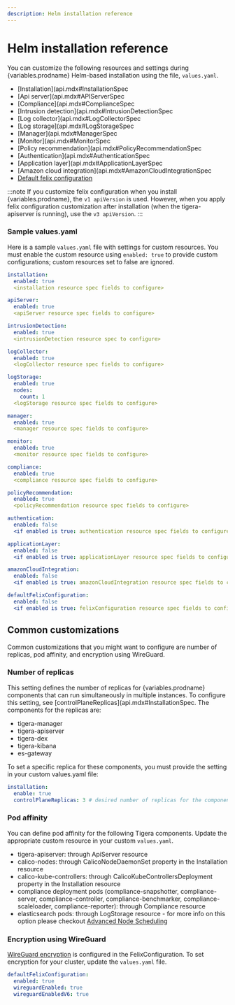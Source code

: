 ```yaml
---
description: Helm installation reference
---
```



# Helm installation reference

You can customize the following resources and settings during {variables.prodname} Helm-based installation using the file, `values.yaml`.

- [Installation](api.mdx#InstallationSpec
- [Api server](api.mdx#APIServerSpec
- [Compliance](api.mdx#ComplianceSpec
- [Intrusion detection](api.mdx#IntrusionDetectionSpec
- [Log collector](api.mdx#LogCollectorSpec
- [Log storage](api.mdx#LogStorageSpec
- [Manager](api.mdx#ManagerSpec
- [Monitor](api.mdx#MonitorSpec
- [Policy recommendation](api.mdx#PolicyRecommendationSpec
- [Authentication](api.mdx#AuthenticationSpec
- [Application layer](api.mdx#ApplicationLayerSpec
- [Amazon cloud integration](api.mdx#AmazonCloudIntegrationSpec
- [Default felix configuration](../resources/felixconfig.mdx#spec)

:::note
If you customize felix configuration when you install {variables.prodname}, the `v1 apiVersion` is used. However, when you apply
felix configuration customization after installation (when the tigera-apiserver is running), use the `v3 apiVersion`.
:::

### Sample values.yaml

Here is a sample `values.yaml` file with settings for custom resources. You must enable the custom resource using
`enabled: true` to provide custom configurations; custom resources set to false are ignored.

```yaml
installation:
  enabled: true
  <installation resource spec fields to configure>

apiServer:
  enabled: true
  <apiServer resource spec fields to configure>

intrusionDetection:
  enabled: true
  <intrusionDetection resource spec to configure>

logCollector:
  enabled: true
  <logCollector resource spec fields to configure>

logStorage:
  enabled: true
  nodes:
    count: 1
  <logStorage resource spec fields to configure>

manager:
  enabled: true
  <manager resource spec fields to configure>

monitor:
  enabled: true
  <monitor resource spec fields to configure>

compliance:
  enabled: true
  <compliance resource spec fields to configure>

policyRecommendation:
  enabled: true
  <policyRecommendation resource spec fields to configure>

authentication:
  enabled: false
  <if enabled is true: authentication resource spec fields to configure>

applicationLayer:
  enabled: false
  <if enabled is true: applicationLayer resource spec fields to configure>

amazonCloudIntegration:
  enabled: false
  <if enabled is true: amazonCloudIntegration resource spec fields to configure>

defaultFelixConfiguration:
  enabled: false
  <if enabled is true: felixConfiguration resource spec fields to configure>
```

## Common customizations

Common customizations that you might want to configure are number of replicas, pod affinity, and encryption using WireGuard.

### Number of replicas
This setting defines the number of replicas for {variables.prodname} components that can run simultaneously in multiple instances.
To configure this setting, see [controlPlaneReplicas](api.mdx#InstallationSpec.
The components for the replicas are:

- tigera-manager
- tigera-apiserver
- tigera-dex
- tigera-kibana
- es-gateway

To set a specific replica for these components, you must provide the setting in your custom values.yaml file:
```yaml
installation:
  enable: true
  controlPlaneReplicas: 3 # desired number of replicas for the components listed above.
```

### Pod affinity
You can define pod affinity for the following Tigera components. Update the appropriate custom resource in your custom `values.yaml`.

- tigera-apiserver: through ApiServer resource
- calico-nodes: through CalicoNodeDaemonSet property in the Installation resource
- calico-kube-controllers: through CalicoKubeControllersDeployment property in the Installation resource
- compliance deployment pods (compliance-snapshotter, compliance-server, compliance-controller, compliance-benchmarker,
compliance-scaleloader, compliance-reporter): through Compliance resource
- elasticsearch pods: through LogStorage resource - for more info on this option please checkout [Advanced Node Scheduling](../../operations/logstorage/advanced-node-scheduling.mdx)

### Encryption using WireGuard
[WireGuard encryption](../../compliance/encrypt-cluster-pod-traffic#enable-wireguard-for-a-cluster)
is configured in the FelixConfiguration. To set encryption for your cluster, update the `values.yaml` file.

```yaml
defaultFelixConfiguration:
  enabled: true
  wireguardEnabled: true
  wireguardEnabledV6: true
```